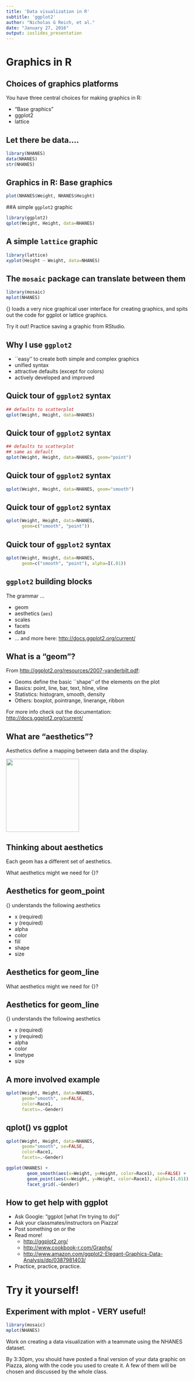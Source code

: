 ```yaml
---
title: 'Data visualization in R'
subtitle: 'ggplot2'
author: "Nicholas G Reich, et al."
date: "January 27, 2016"
output: ioslides_presentation
---
```



# Graphics in R

## Choices of graphics platforms
You have three central choices for making graphics in R:

* "Base graphics"
* ggplot2
* lattice



## Let there be data.... {.smaller}
```r
library(NHANES)
data(NHANES)
str(NHANES)
```

## Graphics in R: Base graphics

```r
plot(NHANES$Weight, NHANES$Height)
```

##A simple `ggplot2` graphic

```r
library(ggplot2)
qplot(Weight, Height, data=NHANES)
```

## A simple `lattice` graphic

```r
library(lattice)
xyplot(Height ~ Weight, data=NHANES) 
```

## The `mosaic` package can translate between them

```r
library(mosaic)
mplot(NHANES)
```

{\tt mplot()} loads a very nice graphical user interface for creating graphics, and spits out the code for ggplot or lattice graphics. 

Try it out! Practice saving a graphic from RStudio.


## Why I use `ggplot2`

* ``easy'' to create both simple and complex graphics
* unified syntax
* attractive defaults (except for colors)
* actively developed and improved

## Quick tour of `ggplot2` syntax

```r
## defaults to scatterplot
qplot(Weight, Height, data=NHANES) 
```

## Quick tour of `ggplot2` syntax

```r
## defaults to scatterplot
## same as default
qplot(Weight, Height, data=NHANES, geom="point") 
```


## Quick tour of `ggplot2` syntax

```r
qplot(Weight, Height, data=NHANES, geom="smooth") 
```

## Quick tour of `ggplot2` syntax

```r
qplot(Weight, Height, data=NHANES, 
      geom=c("smooth", "point")) 
```


## Quick tour of `ggplot2` syntax

```r
qplot(Weight, Height, data=NHANES, 
      geom=c("smooth", "point"), alpha=I(.01)) 
```

## `ggplot2`  building blocks

The grammar ...

* geom 
* aesthetics (`aes`)
* scales
* facets
* data
* ... and more here: [http://docs.ggplot2.org/current/](http://docs.ggplot2.org/current/)


## What is a "geom"?

From [http://ggplot2.org/resources/2007-vanderbilt.pdf](Hadley):

* Geoms define the basic ``shape'' of the elements on the plot
* Basics: point, line, bar, text, hline, vline
* Statistics: histogram, smooth, density
* Others: boxplot, pointrange, linerange, ribbon

For more info check out the documentation: [http://docs.ggplot2.org/current/](http://docs.ggplot2.org/current)

## What are "aesthetics"?

Aesthetics define a mapping between data and the display.\footnote{Figure credits: \href{http://ggplot2.org/resources/2007-vanderbilt.pdf}{Hadley Wickham}}

<img src="static-figures/aes.png" height="200px" />

## Thinking about aesthetics

Each geom has a different set of aesthetics.

What aesthetics might we need for {\tt geom\_point}?

## Aesthetics for geom\_point

{\tt geom\_point} understands the following aesthetics

* x (required)
* y (required)
* alpha
* color
* fill
* shape
* size


## Aesthetics for geom\_line

What aesthetics might we need for {\tt geom\_line}?


## Aesthetics for geom\_line

{\tt geom\_line} understands the following aesthetics

* x (required)
* y (required)
* alpha
* color
* linetype
* size


## A more involved example

```r
qplot(Weight, Height, data=NHANES, 
      geom="smooth", se=FALSE,
      color=Race1,
      facets=.~Gender) 
```

## qplot() vs ggplot {.smaller}


```r
qplot(Weight, Height, data=NHANES, 
      geom="smooth", se=FALSE,
      color=Race1,
      facets=.~Gender) 
```

```r
ggplot(NHANES) +
        geom_smooth(aes(x=Weight, y=Height, color=Race1), se=FALSE) +
        geom_point(aes(x=Weight, y=Height, color=Race1), alpha=I(.01)) +
        facet_grid(.~Gender)
```



## How to get help with ggplot

* Ask Google: "ggplot [what I'm trying to do]"
* Ask your classmates/instructors on Piazza!
* Post something on \href{http://stats.stackexchange.com/questions/tagged/ggplot2}{stackexchange} or the \href{https://groups.google.com/forum/?fromgroups#!forum/ggplot2}{ggplot2 mailing list}
* Read more!
    * [http://ggplot2.org/](http://ggplot2.org/)
    * [http://www.cookbook-r.com/Graphs/](Cookbook for R)
    * [http://www.amazon.com/ggplot2-Elegant-Graphics-Data-Analysis/dp/0387981403/](Hadley's book)

* Practice, practice, practice.

# Try it yourself!

## Experiment with mplot - VERY useful!

```r
library(mosaic)
mplot(NHANES)
```
Work on creating a data visualization with a teammate using the NHANES dataset. 

By 3:30pm, you should have posted a final version of your data graphic on Piazza, along with the code you used to create it. A few of them will be chosen and discussed by the whole class.




